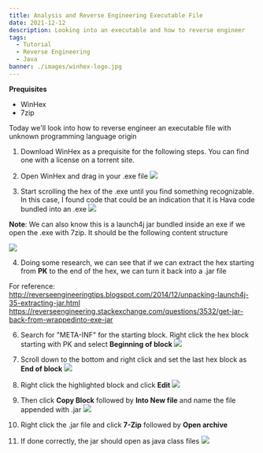 ```yaml
---
title: Analysis and Reverse Engineering Executable File
date: 2021-12-12
description: Looking into an executable and how to reverse engineer
tags:
  - Tutorial
  - Reverse Engineering
  - Java
banner: ./images/winhex-logo.jpg
---
```


**Prequisites**

* WinHex
* 7zip

Today we'll look into how to reverse engineer an executable file with unknown programming language origin

1. Download WinHex as a prequisite for the following steps. You can find one with a license on a torrent site.

2. Open WinHex and drag in your .exe file
  ![](./images/1.png)

3. Start scrolling the hex of the .exe until you find something recognizable.  
In this case, I found code that could be an indication that it is Hava code bundled into an .exe
  ![](./images/2.png)

**Note**: We can also know this is a launch4j jar bundled inside an exe if we open the .exe with 7zip. It should be the following content structure

 ![](./images/3.png)


4. Doing some research, we can see that if we can extract the hex starting from **PK** to the end of the hex, we can turn it back into a .jar file

For reference:  
http://reverseengineeringtips.blogspot.com/2014/12/unpacking-launch4j-35-extracting-jar.html  
https://reverseengineering.stackexchange.com/questions/3532/get-jar-back-from-wrappedinto-exe-jar  

6. Search for "META-INF" for the starting block. Right click the hex block starting with PK and select **Beginning of block**
![](./images/4.png)

7. Scroll down to the bottom and right click and set the last hex block as **End of block**
![](./images/5.png)

8. Right click the highlighted block and click **Edit**
![](./images/6.png)

9. Then click **Copy Block** followed by **Into New file** and name the file appended with .jar
![](./images/7.png)

10. Right click the .jar file and click **7-Zip** followed by **Open archive**

11. If done correctly, the jar should open as java class files
![](./images/8.png)

